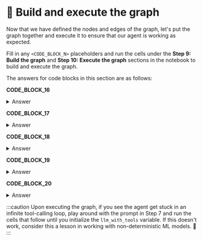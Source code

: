 # 👐 Build and execute the graph

Now that we have defined the nodes and edges of the graph, let's put the graph together and execute it to ensure that our agent is working as expected. 

Fill in any `<CODE_BLOCK_N>` placeholders and run the cells under the **Step 9: Build the graph** and **Step 10: Execute the graph** sections in the notebook to build and execute the graph.

The answers for code blocks in this section are as follows:

**CODE_BLOCK_16**

<details>
<summary>Answer</summary>
<div>
```python
graph.add_node("agent", agent)
```
</div>
</details>

**CODE_BLOCK_17**

<details>
<summary>Answer</summary>
<div>
```python
graph.add_node("tools", tool_node)
```
</div>
</details>

**CODE_BLOCK_18**

<details>
<summary>Answer</summary>
<div>
```python
graph.add_edge(START, "agent")
```
</div>
</details>

**CODE_BLOCK_19**

<details>
<summary>Answer</summary>
<div>
```python
graph.add_edge("tools", "agent")
```
</div>
</details>

**CODE_BLOCK_20**

<details>
<summary>Answer</summary>
<div>
```python
graph.add_conditional_edges(
    "agent",
    route_tools,
    {"tools": "tools", END: END},
)
```
</div>
</details>

:::caution
Upon executing the graph, if you see the agent get stuck in an infinite tool-calling loop, play around with the prompt in Step 7 and run the cells that follow until you initialize the `llm_with_tools` variable. If this doesn't work, consider this a lesson in working with non-deterministic ML models. 🙂
:::
